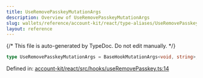 ```yaml
---
title: UseRemovePasskeyMutationArgs
description: Overview of UseRemovePasskeyMutationArgs
slug: wallets/reference/account-kit/react/type-aliases/UseRemovePasskeyMutationArgs
layout: reference
---
```


{/* This file is auto-generated by TypeDoc. Do not edit manually. */}

```ts
type UseRemovePasskeyMutationArgs = BaseHookMutationArgs<void, string>;
```

Defined in: [account-kit/react/src/hooks/useRemovePasskey.ts:14](https://github.com/alchemyplatform/aa-sdk/blob/0cc60e9f694c242d91befdaa2f26cdec3ee389c5/account-kit/react/src/hooks/useRemovePasskey.ts#L14)
